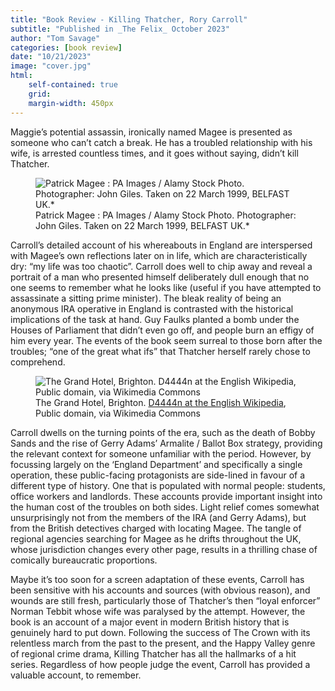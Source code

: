 ```yaml
---
title: "Book Review - Killing Thatcher, Rory Carroll"
subtitle: "Published in _The Felix_ October 2023"
author: "Tom Savage"
categories: [book review]
date: "10/21/2023"
image: "cover.jpg"
html: 
    self-contained: true
    grid: 
    margin-width: 450px
---
```


Maggie’s potential assassin, ironically named Magee is presented as someone who can’t catch a break. He has a troubled relationship with his wife, is arrested countless times, and it goes without saying, didn’t kill Thatcher. 


::: column-margin
![Patrick Magee : PA Images / Alamy Stock Photo. Photographer: John Giles. Taken on 22 March 1999, BELFAST UK.*](magee.jpeg)
:::

Carroll’s detailed account of his whereabouts in England are interspersed with Magee’s own reflections later on in life, which are characteristically dry: “my life was too chaotic”. Carroll does well to chip away and reveal a portrait of a man who presented himself deliberately dull enough that no one seems to remember what he looks like (useful if you have attempted to assassinate a sitting prime minister). The bleak reality of being an anonymous IRA operative in England is contrasted with the historical implications of the task at hand. Guy Faulks planted a bomb under the Houses of Parliament that didn’t even go off, and people burn an effigy of him every year. The events of the book seem surreal to those born after the troubles; “one of the great what ifs” that Thatcher herself rarely chose to comprehend.

::: column-margin
![The Grand Hotel, Brighton. <a href="https://commons.wikimedia.org/wiki/File:Grand-Hotel-Following-Bomb-Attack-1984-10-12.jpg">D4444n at the English Wikipedia</a>, Public domain, via Wikimedia Commons](cover.jpg)
:::


Carroll dwells on the turning points of the era, such as the death of Bobby Sands and the rise of Gerry Adams’ Armalite / Ballot Box strategy, providing the relevant context for someone unfamiliar with the period. However, by focussing largely on the ‘England Department’ and specifically a single operation, these public-facing protagonists are side-lined in favour of a different type of history. One that is populated with normal people: students, office workers and landlords. These accounts provide important insight into the human cost of the troubles on both sides. Light relief comes somewhat unsurprisingly not from the members of the IRA (and Gerry Adams), but from the British detectives charged with locating Magee. The tangle of regional agencies searching for Magee as he drifts throughout the UK, whose jurisdiction changes every other page, results in a thrilling chase of comically bureaucratic proportions. 

Maybe it’s too soon for a screen adaptation of these events, Carroll has been sensitive with his accounts and sources (with obvious reason), and wounds are still fresh, particularly those of Thatcher’s then “loyal enforcer” Norman Tebbit whose wife was paralysed by the attempt. However, the book is an account of a major event in modern British history that is genuinely hard to put down. Following the success of The Crown with its relentless march from the past to the present, and the Happy Valley genre of regional crime drama, Killing Thatcher has all the hallmarks of a hit series. Regardless of how people judge the event, Carroll has provided a valuable account, to remember. 
